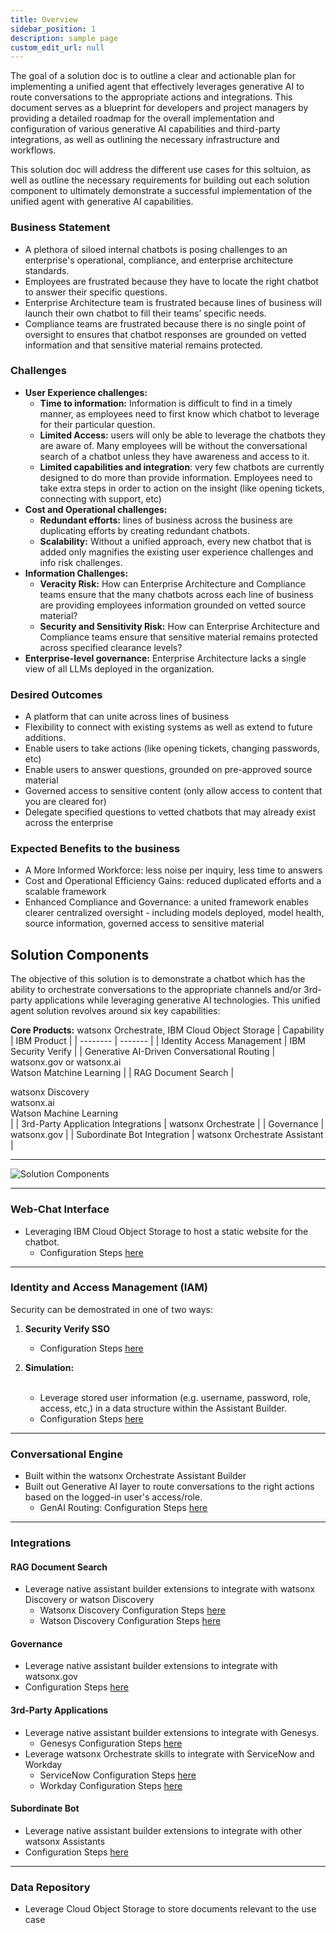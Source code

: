 ```yaml
---
title: Overview
sidebar_position: 1
description: sample page
custom_edit_url: null
---
```


<div style={{ borderBottom: '1px solid #000', marginTop: '20px', marginBottom: '20px' }}></div>
The goal of a solution doc is to outline a clear and actionable plan for implementing a unified agent that effectively 
leverages generative AI to route conversations to the appropriate actions and integrations. This document serves as a blueprint for developers
and project managers by providing a detailed roadmap for the overall implementation and configuration of various generative AI capabilities and third-party integrations,
as well as outlining the necessary infrastructure and workflows. 

This solution doc will address the different use cases for this soltuion, as well as outline the necessary requirements for building out each solution component to ultimately 
demonstrate a successful implementation of the unified agent with generative AI capabilities.

### Business Statement
- A plethora of siloed internal chatbots is posing challenges to an enterprise's operational, compliance, and enterprise architecture standards.
- Employees are frustrated because they have to locate the right chatbot to answer their specific questions.
- Enterprise Architecture team is frustrated because lines of business will launch their own chatbot to fill their teams’ specific needs.
- Compliance teams are frustrated because there is no single point of oversight to ensures that chatbot responses are grounded on vetted information and that sensitive material remains protected. ​

### Challenges
- **User Experience challenges:**
    - **Time to information:** Information is difficult to find in a timely manner, as employees need to first know which chatbot to leverage for their particular question.
    - **Limited Access:** users will only be able to leverage the chatbots they are aware of. Many employees will be without the conversational search of a chatbot unless they have awareness and access to it.
    - **Limited capabilities and integration**: very few chatbots are currently designed to do more than provide information. Employees need to take extra steps in order to action on the insight (like opening tickets, connecting with support, etc)
- **Cost and Operational challenges:**
    - **Redundant efforts:** lines of business across the business are duplicating efforts by creating redundant chatbots.
    - **Scalability:** Without a unified approach, every new chatbot that is added only magnifies the existing user experience challenges and info risk challenges.
- **Information Challenges:**
    - **Veracity Risk:** How can Enterprise Architecture and Compliance teams ensure that the many chatbots across each line of business are providing employees information grounded on vetted source material?
    - **Security and Sensitivity Risk:** How can Enterprise Architecture and Compliance teams ensure that sensitive material remains protected across specified clearance levels?
- **Enterprise-level governance:** Enterprise Architecture lacks a single view of all LLMs deployed in the organization.

### Desired Outcomes
- A platform that can unite across lines of business
- Flexibility to connect with existing systems as well as extend to future additions.
- Enable users to take actions (like opening tickets, changing passwords, etc)
- Enable users to answer questions, grounded on pre-approved source material
- Governed access to sensitive content (only allow access to content that you are cleared for)
- Delegate specified questions to vetted chatbots that may already exist across the enterprise

### Expected Benefits to the business
- A More Informed Workforce: less noise per inquiry, less time to answers
- Cost and Operational Efficiency Gains: reduced duplicated efforts and a scalable framework
- Enhanced Compliance and Governance: a united framework enables clearer centralized oversight - including models deployed, model health, source information, governed access to sensitive material


## Solution Components
The objective of this solution is to demonstrate a chatbot which has the ability to orchestrate conversations to the
appropriate channels and/or 3rd-party applications while leveraging generative AI technologies. This unified agent solution revolves around six key capabilities:

**Core Products:** watsonx Orchestrate, IBM Cloud Object Storage
| Capability    | IBM Product |
| -------- | ------- |
| Identity Access Management  |  IBM Security Verify   |
| Generative AI-Driven Conversational Routing |  watsonx.gov or watsonx.ai <br /> Watson Matchine Learning   |
| RAG Document Search    | <div>watsonx Discovery<br /> watsonx.ai <br /> Watson Machine Learning</div> |
| 3rd-Party Application Integrations    | watsonx Orchestrate |
| Governance   | watsonx.gov |
| Subordinate Bot Integration   | watsonx Orchestrate Assistant |



---

![Solution Components](https://media.github.ibm.com/user/386696/files/275d5fa0-c2a4-416c-861d-b9c3c0dc83c0)

----
### **Web-Chat Interface**
* Leveraging IBM Cloud Object Storage to host a static website for the chatbot.
    * Configuration Steps [here](/Create/Webchat%20Interface/Static-Webpage)

----
### **Identity and Access Management (IAM)**

Security can be demostrated in one of two ways:

1. **Security Verify SSO**
    * Configuration Steps [here](/Create/Identity%20and%20Access%20Management/IBM_Security_Verify)

2. **Simulation:** <br></br>
    * Leverage stored user information (e.g. username, password, role, access, etc,) in a data structure within the Assistant Builder.
    * Configuration Steps [here](/Create/Identity%20and%20Access%20Management/Simulated)
----
### **Conversational Engine**
* Built within the watsonx Orchestrate Assistant Builder
* Built out Generative AI layer to route conversations to the right actions based on the logged-in user's access/role.
    * GenAI Routing: Configuration Steps [here](/Create/GenAI_routing_create)
----
### **Integrations**
#### **RAG Document Search**
* Leverage native assistant builder extensions to integrate with watsonx Discovery or watson Discovery
    * Watsonx Discovery Configuration Steps [here](/Create/RAG%20Document%20Search/Watsonx_Discovery)
    * Watson Discovery Configuration Steps [here](/Create/RAG%20Document%20Search/Watson_Discovery)

#### **Governance**
* Leverage native assistant builder extensions to integrate with watsonx.gov
* Configuration Steps [here](/Create/Governance/watsonx_gov)

#### **3rd-Party Applications**
* Leverage native assistant builder extensions to integrate with Genesys.
    * Genesys Configuration Steps [here](/Create/Third%20Party%20Apps/Genesys)
* Leverage watsonx Orchestrate skills to integrate with ServiceNow and Workday
    * ServiceNow Configuration Steps [here](/Create/Third%20Party%20Apps/ServiceNow)
    * Workday Configuration Steps [here](/Create/Third%20Party%20Apps/Workday)

#### **Subordinate Bot**
* Leverage native assistant builder extensions to integrate with other watsonx Assistants
* Configuration Steps [here](/Create/Subordinate%20Bots/assistant_custom_extension)
----
### **Data Repository**
* Leverage Cloud Object Storage to store documents relevant to the use case
